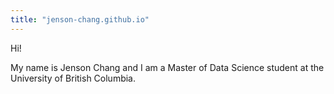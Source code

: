 ```yaml
---
title: "jenson-chang.github.io"
---
```


Hi! 

My name is Jenson Chang and I am a Master of Data Science student at the University of British Columbia.
